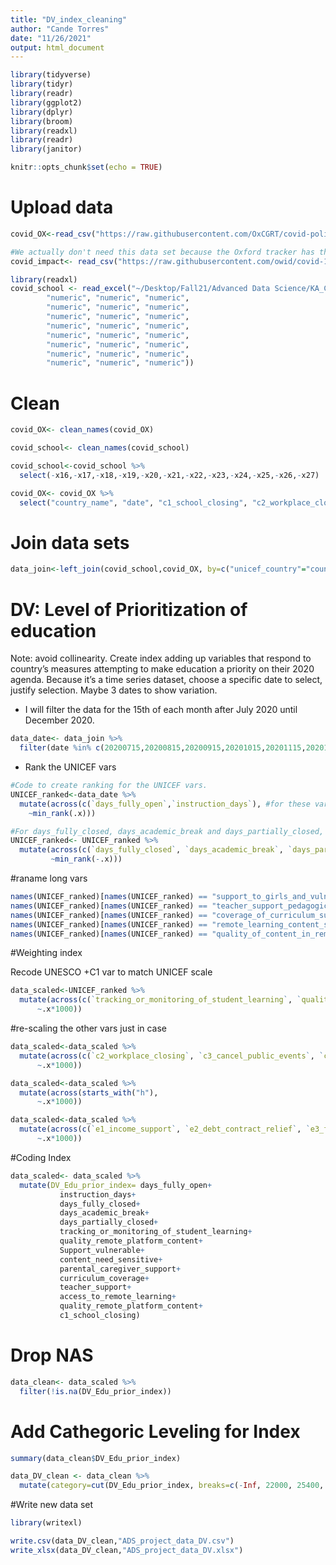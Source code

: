 ```yaml
---
title: "DV_index_cleaning"
author: "Cande Torres"
date: "11/26/2021"
output: html_document
---
```


```r
library(tidyverse)
library(tidyr)
library(readr)
library(ggplot2)
library(dplyr)
library(broom)
library(readxl)
library(readr)
library(janitor)
```

```r
knitr::opts_chunk$set(echo = TRUE)
```

# Upload data 

```r
covid_OX<-read_csv("https://raw.githubusercontent.com/OxCGRT/covid-policy-tracker/162b5cae62b14993c1f0eda850aae5ee6001fdcb/data/OxCGRT_withnotes_2020.csv")
```

```r
#We actually don't need this data set because the Oxford tracker has that data. 
covid_impact<- read_csv("https://raw.githubusercontent.com/owid/covid-19-data/master/public/data/owid-covid-data.csv")
```

```r
library(readxl)
covid_school <- read_excel("~/Desktop/Fall21/Advanced Data Science/KA_CT_project/Multivariate_data_2.0.xlsx",col_types = c("text", "numeric", "numeric", 
        "numeric", "numeric", "numeric", 
        "numeric", "numeric", "numeric", 
        "numeric", "numeric", "numeric", 
        "numeric", "numeric", "numeric", 
        "numeric", "numeric", "numeric", 
        "numeric", "numeric", "numeric", 
        "numeric", "numeric", "numeric", 
        "numeric", "numeric", "numeric"))
```

# Clean

```r
covid_OX<- clean_names(covid_OX)
```

```r
covid_school<- clean_names(covid_school)
```

```r
covid_school<-covid_school %>% 
  select(-x16,-x17,-x18,-x19,-x20,-x21,-x22,-x23,-x24,-x25,-x26,-x27)
```

```r
covid_OX<- covid_OX %>% 
  select("country_name", "date", "c1_school_closing", "c2_workplace_closing", "c3_cancel_public_events", "c4_restrictions_on_gatherings", "c5_close_public_transport", "c6_stay_at_home_requirements", "c7_restrictions_on_internal_movement", "c8_international_travel_controls", "e1_income_support", "e2_debt_contract_relief", "e3_fiscal_measures", "e4_international_support", "h1_public_information_campaigns", "h2_testing_policy", "h3_contact_tracing", "h4_emergency_investment_in_healthcare", "h5_investment_in_vaccines","h6_facial_coverings","h7_vaccination_policy", "h8_protection_of_elderly_people", "confirmed_cases", "confirmed_deaths", "stringency_index", "government_response_index", "economic_support_index")
```

# Join data sets 

```r
data_join<-left_join(covid_school,covid_OX, by=c("unicef_country"="country_name"))
```

# DV: Level of Prioritization of education 

Note: avoid collinearity. Create index adding up variables that respond to country's measures attempting to make education a priority on their 2020 agenda. Because it's a time series dataset, choose a specific date to select, justify selection. Maybe 3 dates to show variation. 

- I will filter the data for the 15th of each month after July 2020 until December 2020.

```r
data_date<- data_join %>% 
  filter(date %in% c(20200715,20200815,20200915,20201015,20201115,20201215))
```

- Rank the UNICEF vars 
```r
#Code to create ranking for the UNICEF vars. 
UNICEF_ranked<-data_date %>% 
  mutate(across(c(`days_fully_open`,`instruction_days`), #for these vars, the higher the score, the higher the rank, but that is not the case for all vars 
    ~min_rank(.x))) 
```

```r
#For days_fully_closed, days_academic_break and days_partially_closed, the higher the score, the lower the rank. 
UNICEF_ranked<- UNICEF_ranked %>% 
  mutate(across(c(`days_fully_closed`, `days_academic_break`, `days_partially_closed`),
         ~min_rank(-.x)))
```

#raname long vars

```r
names(UNICEF_ranked)[names(UNICEF_ranked) == "support_to_girls_and_vulnerable_groups_children_with_disabilities_children_on_the_move_etc"] <- "Support_vulnerable"
names(UNICEF_ranked)[names(UNICEF_ranked) == "teacher_support_pedagogical_psychosocial_financial_etc"] <- "teacher_support"
names(UNICEF_ranked)[names(UNICEF_ranked) == "coverage_of_curriculum_subjects_and_content_planned"] <- "curriculum_coverage"
names(UNICEF_ranked)[names(UNICEF_ranked) == "remote_learning_content_sensitive_to_needs_of_different_groups"] <- "content_need_sensitive"
names(UNICEF_ranked)[names(UNICEF_ranked) == "quality_of_content_in_remote_learning_platforms"] <- "quality_remote_platform_content"
```

#Weighting index 

Recode UNESCO +C1 var to match UNICEF scale

```r
data_scaled<-UNICEF_ranked %>% 
  mutate(across(c(`tracking_or_monitoring_of_student_learning`, `quality_remote_platform_content`, `Support_vulnerable`, `content_need_sensitive`, `parental_caregiver_support`, `curriculum_coverage`, `teacher_support`, `access_to_remote_learning`, `quality_remote_platform_content`, `c1_school_closing`),
      ~.x*1000))
```

#re-scaling the other vars just in case 

```r
data_scaled<-data_scaled %>% 
  mutate(across(c(`c2_workplace_closing`, `c3_cancel_public_events`, `c4_restrictions_on_gatherings`, `c5_close_public_transport`, `c6_stay_at_home_requirements`, `c7_restrictions_on_internal_movement`, `c8_international_travel_controls`),
      ~.x*1000))
```
```r
data_scaled<-data_scaled %>% 
  mutate(across(starts_with("h"),
      ~.x*1000))
```
```r
data_scaled<-data_scaled %>% 
  mutate(across(c(`e1_income_support`, `e2_debt_contract_relief`, `e3_fiscal_measures`, `e4_international_support`),
      ~.x*1000))
```


#Coding Index 

```r
data_scaled<- data_scaled %>% 
  mutate(DV_Edu_prior_index= days_fully_open+
           instruction_days+
           days_fully_closed+
           days_academic_break+
           days_partially_closed+
           tracking_or_monitoring_of_student_learning+
           quality_remote_platform_content+
           Support_vulnerable+
           content_need_sensitive+
           parental_caregiver_support+
           curriculum_coverage+
           teacher_support+
           access_to_remote_learning+
           quality_remote_platform_content+
           c1_school_closing)
```

# Drop NAS
```r
data_clean<- data_scaled %>% 
  filter(!is.na(DV_Edu_prior_index))
```

# Add Cathegoric Leveling for Index

```r
summary(data_clean$DV_Edu_prior_index)
```

```r
data_DV_clean <- data_clean %>%
  mutate(category=cut(DV_Edu_prior_index, breaks=c(-Inf, 22000, 25400, Inf), labels=c("low","middle","high")))
```

#Write new data set 

```r
library(writexl)
```

```r
write.csv(data_DV_clean,"ADS_project_data_DV.csv")
write_xlsx(data_DV_clean,"ADS_project_data_DV.xlsx")
```


